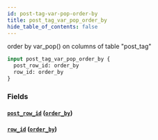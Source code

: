 ```yaml
---
id: post-tag-var-pop-order-by
title: post_tag_var_pop_order_by
hide_table_of_contents: false
---
```


order by var_pop() on columns of table "post_tag"

```graphql
input post_tag_var_pop_order_by {
  post_row_id: order_by
  row_id: order_by
}
```

### Fields

#### [`post_row_id`](#) ([`order_by`](../enums/order-by))

#### [`row_id`](#) ([`order_by`](../enums/order-by))
